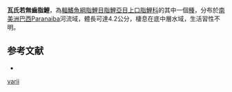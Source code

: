 {{Speciesbox
| status = NE
| status_system = IUCN3.1
| genus = Pseudanos
| species = varii
| authority = Ribeiro, Benine & Figueiredo, 2004
| synonyms = 
}}
'''瓦氏若無齒脂鯉'''，為[[輻鰭魚綱|輻鰭魚綱]][[脂鯉目|脂鯉目]][[脂鯉亞目|脂鯉亞目]][[上口脂鯉科|上口脂鯉科]]的其中一個[[種|種]]，分布於[[南美洲|南美洲]][[巴西|巴西]]Paranaiba河流域，體長可達4.2公分，棲息在底中層水域，生活習性不明。

==参考文献==
{{refbegin}}
*{{FishBase_species|genus=Pseudanos|species=varii|year=2013|month=9}}
{{refend}}
{{Taxonbar|from=Q21328240}}

[[Category:若無齒脂鯉屬|varii]]


{{魚類小作品}}